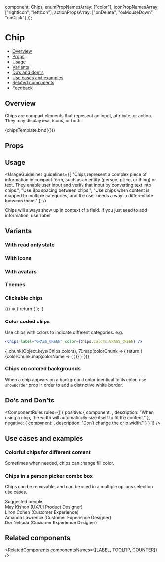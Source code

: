 
  component: Chips,
  enumPropNamesArray: ["color"],
  iconPropNamesArray: ["rightIcon", "leftIcon"],
  actionPropsArray: ["onDelete", "onMouseDown", "onClick"]
});

<Meta
  title="Data display/Chips"
  component={Chips}
  argTypes={metaSettings.argTypes}
  decorators={metaSettings.decorators}
/>

<!--- Component template -->


<!--- Component documentation -->

# Chip

- [Overview](#overview)
- [Props](#props)
- [Usage](#usage)
- [Variants](#variants)
- [Do’s and don’ts](#dos-and-donts)
- [Use cases and examples](#use-cases-and-examples)
- [Related components](#related-components)
- [Feedback](#feedback)

## Overview

Chips are compact elements that represent an input, attribute, or action. They may display text, icons, or both.

<Canvas>
  <Story name="Overview" args={{ label: "This is a chip", onMouseDown: undefined, onClick: undefined }}>
    {chipsTemplate.bind({})}
  </Story>
</Canvas>

## Props

<ArgsTable story="Overview" />

## Usage

<UsageGuidelines
  guidelines={[
    "Chips represent a complex piece of information in compact form, such as an entity (person, place, or thing) or text. They enable user input and verify that input by converting text into chips.",
    "Use 8px spacing between chips.",
    "Use chips when content is mapped to multiple categories, and the user needs a way to differentiate between them."
  ]}
/>

<Tip>
  Chips will always show up in context of a field. If you just need to add information, use
  <Link href="/?path=/docs/data-display-label--overview" size={Link.sizes.SMALL}>
    Label.
  </Link>
</Tip>

## Variants

### With read only state

<Canvas>
  <Story name="Chips with read only state">
    <Chips label="Read only chip" readOnly />
  </Story>
</Canvas>

### With icons

<Canvas>
  <Story name="Chips with icons">
    <Chips label="Chip with left icon" leftIcon={Email} />
    <Chips label="Chip with right icon" rightIcon={Email} />
  </Story>
</Canvas>

### With avatars

<Canvas>
  <Story name="Chips with avatars">
    <Chips label="Chip with left avatar" leftAvatar={person1} />
    <Chips label="Chip with right avatar" rightAvatar={person1} />
  </Story>
</Canvas>

### Themes

<Canvas>
  <Story name="Themes">
    <Chips label="This is a long chip" />
    <Chips label="Chip positive" color={Chips.colors.POSITIVE} />
    <Chips label="Chip negative" color={Chips.colors.NEGATIVE} />
    <Chips label="Chip warning" color={Chips.colors.WARNING} />
    <Chips label="Disabled" disabled />
  </Story>
</Canvas>

### Clickable chips

<Canvas>
  <Story name="Clickable">
    {() => {
      return (
        <Flex direction={Flex.directions.ROW} gap={Flex.gaps.MEDIUM} align={Flex.align.START}>
          <Chips label="Clickable default chip" readOnly onClick={NOOP} />
          <Chips label="Clickable removable chip" onClick={NOOP} />
        </Flex>
      );
    }}
  </Story>
</Canvas>

### Color coded chips

Use chips with colors to indicate different categories.
e.g.

```jsx
<Chips label="GRASS_GREEN" color={Chips.colors.GRASS_GREEN} />
```

<Canvas>
  <Story name="Chips palette">
    <Flex style={{ width: "100%", height: 300 }} align={Flex.align.STRETCH}>
      {_chunk(Object.keys(Chips.colors), 7).map(colorChunk => {
        return (
          <Flex direction={Flex.directions.COLUMN} justify={Flex.justify.SPACE_BETWEEN} align={Flex.align.STRETCH}>
            {colorChunk.map(colorName => (
              <Chips label={colorName} color={Chips.colors[colorName]} readOnly allowTextSelection />
            ))}
          </Flex>
        );
      })}
    </Flex>
  </Story>
</Canvas>

### Chips on colored backgrounds

When a chip appears on a background color identical to its color, use `showBorder` prop in order to add a distinctive white border.

<Canvas>
  <Story name="On color">
    <Flex style={{ width: "100%" }} align={Flex.align.STRETCH} justify={Flex.justify.START}>
      <Flex
        align={Flex.align.CENTER}
        justify={Flex.justify.CENTER}
        style={{
          background: "var(--sb-primary-selected-color)",
          width: "124px",
          height: "64px",
          margin: "var(--sb-spacing-small)",
          borderRadius: "var(--sb-border-radius-small)"
        }}
      >
        <Chips label="On selected" showBorder readOnly />
      </Flex>
      <Flex
        align={Flex.align.CENTER}
        justify={Flex.justify.CENTER}
        style={{
          background: "var(--positive-color-selected)",
          width: "124px",
          height: "64px",
          margin: "var(--sb-spacing-small)",
          borderRadius: "var(--sb-border-radius-small)"
        }}
      >
        <Chips label="On positive" showBorder color={Chips.colors.POSITIVE} readOnly />
      </Flex>
      <Flex
        align={Flex.align.CENTER}
        justify={Flex.justify.CENTER}
        style={{
          background: "var(--sb-negative-color-selected)",
          width: "124px",
          height: "64px",
          margin: "var(--sb-spacing-small)",
          borderRadius: "var(--sb-border-radius-small)"
        }}
      >
        <Chips label="On negative" showBorder color={Chips.colors.NEGATIVE} readOnly />
      </Flex>
    </Flex>
  </Story>
</Canvas>

## Do’s and Don’ts

<ComponentRules
  rules={[
    {
      positive: {
        component: <Chips label="Jason Tal" readOnly />,
        description: "When using a chip, the width will automatically size itself to fit the content."
      },
      negative: {
        component: <Chips label="This is a chip" className="monday-storybook-chips_chip-padding" readOnly />,
        description: "Don’t change the chip width."
      }
    }
  ]}
/>

## Use cases and examples

### Colorful chips for different content

Sometimes when needed, chips can change fill color.

<Canvas>
  <Story name="Colorful chips for different content">
    <DialogContentContainer className="monday-storybook-chips_search-bar">
      <div className="monday-storybook-chips_item">
        <Chips label="January" color={Chips.colors.POSITIVE} />
      </div>
      <Search />
      <div className="monday-storybook-chips_item">
        <Chips label="August" readOnly color={Chips.colors.LIPSTICK} />
      </div>
      <div className="monday-storybook-chips_item">
        <Chips label="April" readOnly color={Chips.colors.BUBBLE} />
      </div>
      <div className="monday-storybook-chips_item">
        <Chips label="March" readOnly color={Chips.colors.EGG_YOLK} />
      </div>
    </DialogContentContainer>
  </Story>
</Canvas>

### Chips in a person picker combo box

Chips can be removable, and can be used in a multiple options selection use cases.

<Canvas>
  <Story name="Chips in a person picker combo box">
    <DialogContentContainer className="monday-storybook-chips_search-bar">
      <Search placeholder="Search names, positions, or a team" />
      <div className="monday-storybook-chips_inline-container">
        <Chips label="Esther Schanler" leftAvatar={person1} />
        <Chips label="Rotem Dekel" leftAvatar={rotem} />
      </div>
      <div className="monday-storybook-chips_lable">Suggested people</div>
      <div className="monday-storybook-chips_search">
        <div className="monday-storybook-chips_inline-container" key="cont-1">
          <Avatar size={Avatar.sizes.SMALL} src={person1} type={Avatar.types.IMG} />
          <span className="monday-storybook-chips_name">
            May Kishon <span>(UX/UI Product Designer)</span>
          </span>
        </div>
        <div className="monday-storybook-chips_inline-container" key="cont-2">
          <Avatar
            size={Avatar.sizes.SMALL}
            backgroundColor={Avatar.colors.DARK_PURPLE}
            text="LC"
            type={Avatar.types.TEXT}
          />
          <span className="monday-storybook-chips_name">
            Liron Cohen <span>(Customer Experience)</span>
          </span>
        </div>
        <div className="monday-storybook-chips_inline-container" key="cont-3">
          <Avatar size={Avatar.sizes.SMALL} text="AL" type={Avatar.types.TEXT} />
          <span className="monday-storybook-chips_name">
            Amanda Lawrence <span>(Customer Experience Designer)</span>
          </span>
        </div>
        <div className="monday-storybook-chips_inline-container" key="cont-4">
          <Avatar size={Avatar.sizes.SMALL} text="DY" type={Avatar.types.TEXT} backgroundColor={Avatar.colors.PEACH} />
          <span className="monday-storybook-chips_name">
            Dor Yehuda <span>(Customer Experience Designer)</span>
          </span>
        </div>
      </div>
    </DialogContentContainer>
  </Story>
</Canvas>

## Related components

<RelatedComponents componentsNames={[LABEL, TOOLTIP, COUNTER]} />
